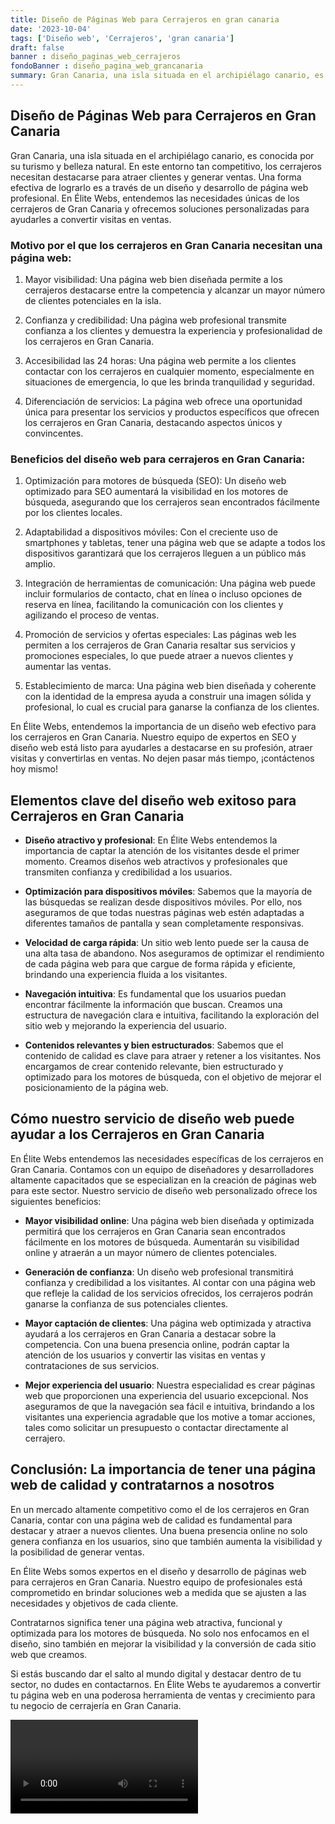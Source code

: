 ```yaml
---
title: Diseño de Páginas Web para Cerrajeros en gran canaria
date: '2023-10-04'
tags: ['Diseño web', 'Cerrajeros', 'gran canaria']
draft: false
banner : diseño_paginas_web_cerrajeros
fondoBanner : diseño_pagina_web_grancanaria
summary: Gran Canaria, una isla situada en el archipiélago canario, es conocida por su turismo y belleza natural. En este entorno tan competitivo, los cerrajeros necesitan destacarse para atraer clientes y generar ventas. Una forma efectiva de lograrlo es a través de un diseño y desarrollo de página web profesional. En Élite Webs, entendemos las necesidades únicas de los cerrajeros de Gran Canaria y ofrecemos soluciones personalizadas para ayudarles a convertir visitas en ventas.
---
```


## Diseño de Páginas Web para Cerrajeros en Gran Canaria

Gran Canaria, una isla situada en el archipiélago canario, es conocida por su turismo y belleza natural. En este entorno tan competitivo, los cerrajeros necesitan destacarse para atraer clientes y generar ventas. Una forma efectiva de lograrlo es a través de un diseño y desarrollo de página web profesional. En Élite Webs, entendemos las necesidades únicas de los cerrajeros de Gran Canaria y ofrecemos soluciones personalizadas para ayudarles a convertir visitas en ventas.

### Motivo por el que los cerrajeros en Gran Canaria necesitan una página web:

1. Mayor visibilidad: Una página web bien diseñada permite a los cerrajeros destacarse entre la competencia y alcanzar un mayor número de clientes potenciales en la isla.

2. Confianza y credibilidad: Una página web profesional transmite confianza a los clientes y demuestra la experiencia y profesionalidad de los cerrajeros en Gran Canaria.

3. Accesibilidad las 24 horas: Una página web permite a los clientes contactar con los cerrajeros en cualquier momento, especialmente en situaciones de emergencia, lo que les brinda tranquilidad y seguridad.

4. Diferenciación de servicios: La página web ofrece una oportunidad única para presentar los servicios y productos específicos que ofrecen los cerrajeros en Gran Canaria, destacando aspectos únicos y convincentes.

### Beneficios del diseño web para cerrajeros en Gran Canaria:

1. Optimización para motores de búsqueda (SEO): Un diseño web optimizado para SEO aumentará la visibilidad en los motores de búsqueda, asegurando que los cerrajeros sean encontrados fácilmente por los clientes locales.

2. Adaptabilidad a dispositivos móviles: Con el creciente uso de smartphones y tabletas, tener una página web que se adapte a todos los dispositivos garantizará que los cerrajeros lleguen a un público más amplio.

3. Integración de herramientas de comunicación: Una página web puede incluir formularios de contacto, chat en línea o incluso opciones de reserva en línea, facilitando la comunicación con los clientes y agilizando el proceso de ventas.

4. Promoción de servicios y ofertas especiales: Las páginas web les permiten a los cerrajeros de Gran Canaria resaltar sus servicios y promociones especiales, lo que puede atraer a nuevos clientes y aumentar las ventas.

5. Establecimiento de marca: Una página web bien diseñada y coherente con la identidad de la empresa ayuda a construir una imagen sólida y profesional, lo cual es crucial para ganarse la confianza de los clientes.

En Élite Webs, entendemos la importancia de un diseño web efectivo para los cerrajeros en Gran Canaria. Nuestro equipo de expertos en SEO y diseño web está listo para ayudarles a destacarse en su profesión, atraer visitas y convertirlas en ventas. No dejen pasar más tiempo, ¡contáctenos hoy mismo!

<GifSeo />

<Cta />

## Elementos clave del diseño web exitoso para Cerrajeros en Gran Canaria

- **Diseño atractivo y profesional**: En Élite Webs entendemos la importancia de captar la atención de los visitantes desde el primer momento. Creamos diseños web atractivos y profesionales que transmiten confianza y credibilidad a los usuarios.

- **Optimización para dispositivos móviles**: Sabemos que la mayoría de las búsquedas se realizan desde dispositivos móviles. Por ello, nos aseguramos de que todas nuestras páginas web estén adaptadas a diferentes tamaños de pantalla y sean completamente responsivas.

- **Velocidad de carga rápida**: Un sitio web lento puede ser la causa de una alta tasa de abandono. Nos aseguramos de optimizar el rendimiento de cada página web para que cargue de forma rápida y eficiente, brindando una experiencia fluida a los visitantes.

- **Navegación intuitiva**: Es fundamental que los usuarios puedan encontrar fácilmente la información que buscan. Creamos una estructura de navegación clara e intuitiva, facilitando la exploración del sitio web y mejorando la experiencia del usuario.

- **Contenidos relevantes y bien estructurados**: Sabemos que el contenido de calidad es clave para atraer y retener a los visitantes. Nos encargamos de crear contenido relevante, bien estructurado y optimizado para los motores de búsqueda, con el objetivo de mejorar el posicionamiento de la página web.

## Cómo nuestro servicio de diseño web puede ayudar a los Cerrajeros en Gran Canaria

En Élite Webs entendemos las necesidades específicas de los cerrajeros en Gran Canaria. Contamos con un equipo de diseñadores y desarrolladores altamente capacitados que se especializan en la creación de páginas web para este sector. Nuestro servicio de diseño web personalizado ofrece los siguientes beneficios:

- **Mayor visibilidad online**: Una página web bien diseñada y optimizada permitirá que los cerrajeros en Gran Canaria sean encontrados fácilmente en los motores de búsqueda. Aumentarán su visibilidad online y atraerán a un mayor número de clientes potenciales.

- **Generación de confianza**: Un diseño web profesional transmitirá confianza y credibilidad a los visitantes. Al contar con una página web que refleje la calidad de los servicios ofrecidos, los cerrajeros podrán ganarse la confianza de sus potenciales clientes.

- **Mayor captación de clientes**: Una página web optimizada y atractiva ayudará a los cerrajeros en Gran Canaria a destacar sobre la competencia. Con una buena presencia online, podrán captar la atención de los usuarios y convertir las visitas en ventas y contrataciones de sus servicios.

- **Mejor experiencia del usuario**: Nuestra especialidad es crear páginas web que proporcionen una experiencia del usuario excepcional. Nos aseguramos de que la navegación sea fácil e intuitiva, brindando a los visitantes una experiencia agradable que los motive a tomar acciones, tales como solicitar un presupuesto o contactar directamente al cerrajero.

## Conclusión: La importancia de tener una página web de calidad y contratarnos a nosotros

En un mercado altamente competitivo como el de los cerrajeros en Gran Canaria, contar con una página web de calidad es fundamental para destacar y atraer a nuevos clientes. Una buena presencia online no solo genera confianza en los usuarios, sino que también aumenta la visibilidad y la posibilidad de generar ventas.

En Élite Webs somos expertos en el diseño y desarrollo de páginas web para cerrajeros en Gran Canaria. Nuestro equipo de profesionales está comprometido en brindar soluciones web a medida que se ajusten a las necesidades y objetivos de cada cliente.

Contratarnos significa tener una página web atractiva, funcional y optimizada para los motores de búsqueda. No solo nos enfocamos en el diseño, sino también en mejorar la visibilidad y la conversión de cada sitio web que creamos.

Si estás buscando dar el salto al mundo digital y destacar dentro de tu sector, no dudes en contactarnos. En Élite Webs te ayudaremos a convertir tu página web en una poderosa herramienta de ventas y crecimiento para tu negocio de cerrajería en Gran Canaria.

<Video />

<CtaBot job='Cerrajeros' city='gran canaria'/>

<Gmaps query='gran canaria+españa+maps' />